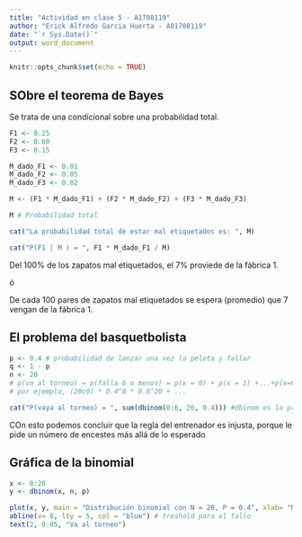 ---
title: "Actividad en clase 5 - A1708119"
author: "Erick Alfredo Garcia Huerta - A01708119"
date: "`r Sys.Date()`"
output: word_document
---

```{r setup, include=FALSE}
knitr::opts_chunk$set(echo = TRUE)
```

## SObre el teorema de Bayes
Se trata de una condicional sobre una probabilidad total.

```{r}

F1 <- 0.25
F2 <- 0.60
F3 <- 0.15

M_dado_F1 <- 0.01
M_dado_F2 <- 0.05
M_dado_F3 <- 0.02

M <- (F1 * M_dado_F1) + (F2 * M_dado_F2) + (F3 * M_dado_F3)

M # Probabilidad total

cat("La probabilidad total de estar mal etiquetados es: ", M)

```

```{r}
cat("P(F1 | M ) = ", F1 * M_dado_F1 / M)
```

Del 100% de los zapatos mal etiquetados, el 7% proviede de la fábrica 1.

ó   


De cada 100 pares de zapatos mal etiquetados se espera (promedio) que 7 vengan de la fábrica 1.

## El problema del basquetbolista

```{r}
p <- 0.4 # probabilidad de lanzar una vez la pelota y fallar
q <- 1 - p
n <- 20
# p(va al torneo) = p(falla 6 o menos) = p(x = 0) + p(x = 1) +...+p(x=6)
# por ejemplo, (20c0) * 0.4^0 * 0.6^20 + ... 

cat("P(vaya al torneo) = ", sum(dbinom(0:6, 20, 0.4))) #dbinom es la probabilidad exacta con N y P || dbinom(x = x, n, p)
```

COn esto podemos concluir que la regla del entrenador es injusta, porque le pide un número de encestes más allá de lo esperado

## Gráfica de la binomial

```{r}
x <- 0:20
y <- dbinom(x, n, p)

plot(x, y, main = "Distribución binomial con N = 20, P = 0.4", xlab= "Numero de fallos", ylab = "Probabilidad exacta", pch = 19, col = rainbow(21))
abline(v= 6, lty = 5, col = "blue") # treshold para el fallo
text(2, 0.05, "Va al torneo")
```

